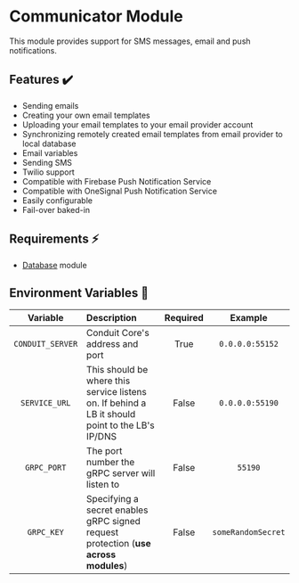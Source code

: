 # Communicator Module

This module provides support for SMS messages, email and push notifications.<br />


## Features ✔️

- Sending emails
- Creating your own email templates
- Uploading your email templates to your email provider account
- Synchronizing remotely created email templates from email provider to local database
- Email variables
- Sending SMS
- Twilio support
- Compatible with Firebase Push Notification Service
- Compatible with OneSignal Push Notification Service
- Easily configurable
- Fail-over baked-in

## Requirements ⚡

- [Database](../database) module

## Environment Variables 📃 <a name="env-vars"></a>

|       Variable       | Description                                          | Required |      Example       |
|:--------------------:|:-----------------------------------------------------| :------: |:------------------:|
|   `CONDUIT_SERVER`   | Conduit Core's address and port                      |   True   |  `0.0.0.0:55152`   |
|     `SERVICE_URL`    | This should be where this service listens on. If behind a LB it should point to the LB's IP/DNS  |   False   |  `0.0.0.0:55190`   |
|     `GRPC_PORT`      | The port number the gRPC server will listen to                      |  False   |  `55190`           |
|     `GRPC_KEY`       | Specifying a secret enables gRPC signed request protection (**use across modules**) |   False  | `someRandomSecret` |
